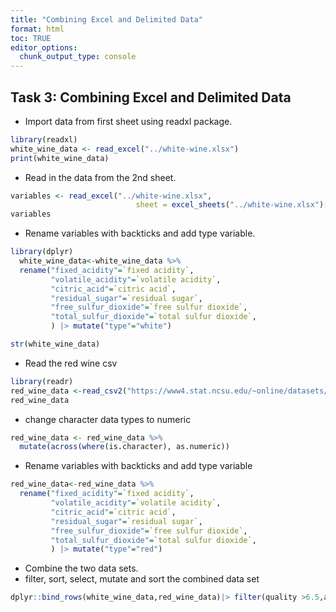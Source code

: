 ```yaml
---
title: "Combining Excel and Delimited Data"
format: html
toc: TRUE
editor_options: 
  chunk_output_type: console
---
```


## Task 3: Combining Excel and Delimited Data

-  Import data from first sheet using readxl package.
```r
library(readxl)
white_wine_data <- read_excel("../white-wine.xlsx")
print(white_wine_data)
```

-  Read in the data from the 2nd sheet.
```r
variables <- read_excel("../white-wine.xlsx", 
                            sheet = excel_sheets("../white-wine.xlsx")[2])
variables
```
-  Rename variables with backticks and add type variable.

```r
library(dplyr)
  white_wine_data<-white_wine_data %>%
  rename("fixed_acidity"=`fixed acidity`,
         "volatile_acidity"=`volatile acidity`,
         "citric_acid"=`citric acid`,
         "residual_sugar"=`residual sugar`,
         "free_sulfur_dioxide"=`free sulfur dioxide`,
         "total_sulfur_dioxide"=`total sulfur dioxide`,
         ) |> mutate("type"="white")

str(white_wine_data)
```
-   Read the red wine csv


```r
library(readr)
red_wine_data <-read_csv2("https://www4.stat.ncsu.edu/~online/datasets/red-wine.csv",show_col_types =FALSE)
red_wine_data

```

- change character data types to numeric
```r
red_wine_data <- red_wine_data %>%
  mutate(across(where(is.character), as.numeric))

```
-  Rename variables with backticks and add type variable

```r
red_wine_data<-red_wine_data %>%
  rename("fixed_acidity"=`fixed acidity`,
         "volatile_acidity"=`volatile acidity`,
         "citric_acid"=`citric acid`,
         "residual_sugar"=`residual sugar`,
         "free_sulfur_dioxide"=`free sulfur dioxide`,
         "total_sulfur_dioxide"=`total sulfur dioxide`,
         ) |> mutate("type"="red")
```

- Combine the two data sets.
- filter, sort, select, mutate and sort the combined data set
```r
dplyr::bind_rows(white_wine_data,red_wine_data)|> filter(quality >6.5,alcohol <132)|>arrange(desc(quality))|>select(citric_acid, alcohol, type, quality)|>group_by(quality) |>mutate(across(alcohol,list(mean=mean,sd=sd),.names = "{.col}_{.fn}"))
```

